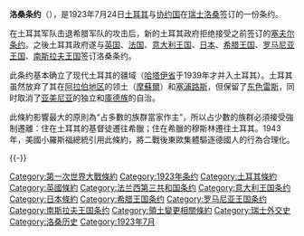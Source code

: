 {{unreferenced|time=2013-10-29}}
{{distinguish|洛桑協議}}
'''洛桑条约'''（{{lang-fr|Traité de Lausanne}}），是1923年7月24日[[土耳其|土耳其]]与[[协约国|协约国]]在[[瑞士|瑞士]][[洛桑|洛桑]]签订的一份条约。

在土耳其军队击退希腊军队的攻击后，新的土耳其政府拒绝接受之前签订的[[塞夫尔条约|塞夫尔条约]]。之後土耳其政府遂与[[英国|英国]]、[[法兰西第三共和国|法国]]、[[意大利王國_(1861年–1946年)|意大利王国]]、[[日本|日本]]、[[希腊王国|希腊王国]]、[[罗马尼亚王国|罗马尼亚王国]]、[[南斯拉夫王国|南斯拉夫王国]]签订洛桑条约。

此条约基本确立了现代土耳其的疆域（[[哈塔伊省|哈塔伊省]]于1939年才并入土耳其）。土耳其虽然放弃了其在[[阿拉伯地区|阿拉伯地区]]的领土（[[摩蘇爾|摩蘇爾]]）和[[塞浦路斯|塞浦路斯]]，但保留了[[色雷斯|东色雷斯]]，同时取消了[[亚美尼亚|亚美尼亚]]的独立和[[庫德族|庫德族]]的自治。

此條約影響最大的原則為“占多數的族群當家作主”，所以占少數的族群必須接受強制遷離：住在土耳其的基督徒遷往希臘；住在希臘的穆斯林遷往土耳其。1943年，美國小羅斯福總統引用此條約，將二戰後東歐集體驅逐德國人的行為合理化。

{{-}}
{{Turkey-stub}}
{{Euro-hist-stub}}
{{第一次世界大戰條約}}
{{土耳其獨立戰爭}}
{{Authority control}}
[[Category:第一次世界大戰條約|Category:第一次世界大戰條約]]
[[Category:1923年条约|Category:1923年条约]]
[[Category:土耳其條約|Category:土耳其條約]]
[[Category:英國條約|Category:英國條約]]
[[Category:法兰西第三共和国条约|Category:法兰西第三共和国条约]]
[[Category:意大利王国条约|Category:意大利王国条约]]
[[Category:日本條約|Category:日本條約]]
[[Category:希腊王国条约|Category:希腊王国条约]]
[[Category:罗马尼亚王国条约|Category:罗马尼亚王国条约]]
[[Category:南斯拉夫王国条约|Category:南斯拉夫王国条约]]
[[Category:領土變更相關條約|Category:領土變更相關條約]]
[[Category:瑞士外交史|Category:瑞士外交史]]
[[Category:洛桑历史|Category:洛桑历史]]
[[Category:1923年7月|Category:1923年7月]]